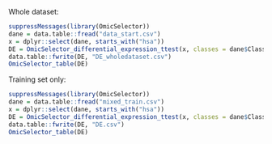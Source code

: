 Whole dataset:

```{r echo = FALSE}
suppressMessages(library(OmicSelector))
dane = data.table::fread("data_start.csv")
x = dplyr::select(dane, starts_with("hsa"))
DE = OmicSelector_differential_expression_ttest(x, classes = dane$Class,)
data.table::fwrite(DE, "DE_wholedataset.csv")
OmicSelector_table(DE)
```

Training set only:

```{r echo = FALSE}
suppressMessages(library(OmicSelector))
dane = data.table::fread("mixed_train.csv")
x = dplyr::select(dane, starts_with("hsa"))
DE = OmicSelector_differential_expression_ttest(x, classes = dane$Class,)
data.table::fwrite(DE, "DE.csv")
OmicSelector_table(DE)
```